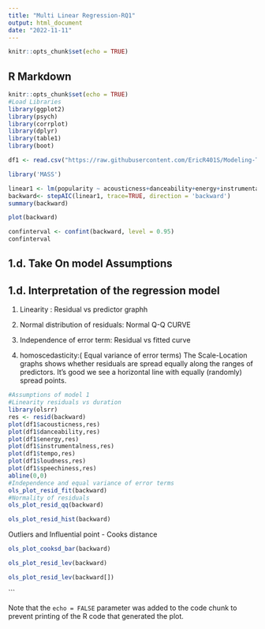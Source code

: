 ```yaml
---
title: "Multi Linear Regression-RQ1"
output: html_document
date: "2022-11-11"
---
```


```r
knitr::opts_chunk$set(echo = TRUE)
```

## R Markdown
```r
knitr::opts_chunk$set(echo = TRUE)
#Load Libraries
library(ggplot2)
library(psych)
library(corrplot)
library(dplyr)
library(table1)
library(boot)
```



```r

df1 <- read.csv("https://raw.githubusercontent.com/EricR401S/Modeling-Trends-for-Spotify-Songs/part2/archive/rq1.csv")
```





```r
library('MASS')

linear1 <- lm(popularity ~ acousticness+danceability+energy+instrumentalness+ tempo+ loudness+speechiness , data = df1)
backward<- stepAIC(linear1, trace=TRUE, direction = 'backward')
summary(backward)
```

```r
plot(backward)
```

```r
confinterval <- confint(backward, level = 0.95)
confinterval
```

## 1.d. Take On model Assumptions


## 1.d. Interpretation of the regression model

1. Linearity : Residual vs predictor graphh

2. Normal distribution of residuals: Normal Q-Q CURVE 

3. Independence of error term: Residual vs fitted curve

4. homoscedasticity:( Equal variance of error terms) The Scale-Location graphs shows whether residuals are spread equally along the ranges of predictors. It’s good we see a horizontal line with equally (randomly) spread points. 


```r
#Assumptions of model 1
#Linearity residuals vs duration
library(olsrr)
res <- resid(backward)
plot(df1$acousticness,res)
plot(df1$danceability,res)
plot(df1$energy,res)
plot(df1$instrumentalness,res)
plot(df1$tempo,res)
plot(df1$loudness,res)
plot(df1$speechiness,res)
abline(0,0)
#Independence and equal variance of error terms
ols_plot_resid_fit(backward)
#Normality of residuals
ols_plot_resid_qq(backward)
```



```r
ols_plot_resid_hist(backward)
```

Outliers and Influential point - Cooks distance
```r
ols_plot_cooksd_bar(backward)
```


```r
ols_plot_resid_lev(backward)
```

```r
ols_plot_resid_lev(backward[])
```



```

Note that the `echo = FALSE` parameter was added to the code chunk to prevent printing of the R code that generated the plot.
